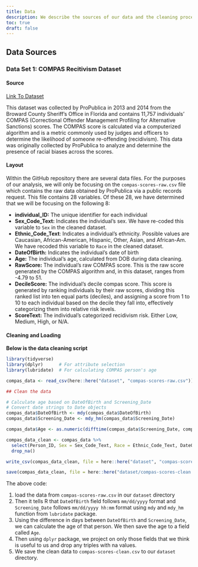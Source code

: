 ```yaml
---
title: Data
description: We describe the sources of our data and the cleaning process.
toc: true
draft: false
---
```


## Data Sources

### Data Set 1: COMPAS Recitivism Dataset

#### Source

[Link To Dataset](https://github.com/propublica/compas-analysis)

This dataset was collected by ProPublica in 2013 and 2014 from the Broward County Sheriff’s Office in Florida and contains 11,757 individuals' COMPAS (Correctional Offender Management Profiling for Alternative Sanctions) scores. The COMPAS score is calculated via a computerized algorithm and is a metric commonly used by judges and officers to determine the likelihood of someone re-offending (recidivism). This data was originally collected by ProPublica to analyze and determine the presence of racial biases across the scores.

#### Layout

Within the GitHub repository there are several data files. For the purposes of our analysis, we will only be focusing on the `compas-scores-raw.csv` file which contains the raw data obtained by ProPublica via a public records request. This file contains 28 variables. Of these 28, we have determined that we will be focusing on the following 8:

-   **individual_ID:** The unique identifier for each individual
-   **Sex_Code_Text:** Indicates the individual's sex. We have re-coded this variable to `Sex` in the cleaned dataset.
-   **Ethnic_Code_Text**: Indicates a individual's ethnicity. Possible values are Caucasian, African-American, Hispanic, Other, Asian, and African-Am. We have recoded this variable to `Race` in the cleaned dataset.
-   **DateOfBirth:** Indicates the individual's date of birth
-   **Age:** The individual's age, calculated from DOB during data cleaning.
-   **RawScore:** The individual's raw COMPAS score. This is the raw score generated by the COMPAS algorithm and, in this dataset, ranges from -4.79 to 51.
-   **DecileScore:** The individual's decile compas score. This score is generated by ranking individuals by their raw scores, dividing this ranked list into ten equal parts (deciles), and assigning a score from 1 to 10 to each individual based on the decile they fall into, effectively categorizing them into relative risk levels.
-   **ScoreText:** The individual's categorized recidivism risk. Either Low, Medium, High, or N/A.

#### Cleaning and Loading

**Below is the data cleaning script**

```r
library(tidyverse)
library(dplyr)      # For attribute selection
library(lubridate)  # For calculating COMPAS person's age

compas_data <- read_csv(here::here("dataset", "compas-scores-raw.csv"))

## Clean the data

# Calculate age based on DateOfBirth and Screening_Date
# Convert date strings to Date objects
compas_data$DateOfBirth <- mdy(compas_data$DateOfBirth)
compas_data$Screening_Date <- mdy_hm(compas_data$Screening_Date)

compas_data$Age <- as.numeric(difftime(compas_data$Screening_Date, compas_data$DateOfBirth, units = "days") / 365.25)

compas_data_clean <- compas_data %>%
  select(Person_ID, Sex = Sex_Code_Text, Race = Ethnic_Code_Text, DateOfBirth, Age, RawScore, DecileScore, ScoreText) %>% 
  drop_na()

write_csv(compas_data_clean, file = here::here("dataset", "compas-scores-clean.csv"))

save(compas_data_clean, file = here::here("dataset/compas-scores-clean.RData"))
```

The above code:

1.  load the data from `compas-scores-raw.csv` in our `dataset` directory
2.  Then it tells R that `DateOfBirth` field follows `mm/dd/yyyy` format and `Screening_Date` follows `mm/dd/yyyy hh:mm` format using `mdy` and `mdy_hm` function from `lubridate` package.
3.  Using the difference in days between `DateOfBirth` and `Screening_Date`, we can calculate the age of that person. We then save the age to a field called `Age`.
4.  Then using `dplyr` package, we project on only those fields that we think is useful to us and drop any triples with na values.
5.  We save the clean data to `compas-scores-clean.csv` to our `dataset` directory.
